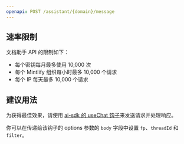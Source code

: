 ```yaml
---
openapi: POST /assistant/{domain}/message
---
```


## 速率限制

文档助手 API 的限制如下：

- 每个密钥每月最多使用 10,000 次
- 每个 Mintlify 组织每小时最多 10,000 个请求
- 每个 IP 每天最多 10,000 个请求

## 建议用法

为获得最佳效果，请使用 [ai-sdk 的 useChat 钩子](https://ai-sdk.dev/docs/reference/ai-sdk-ui/use-chat#usechat)来发送请求并处理响应。

你可以在传递给该钩子的 options 参数的 `body` 字段中设置 `fp`、`threadId` 和 `filter`。